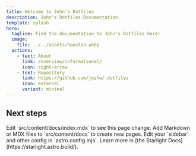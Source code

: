 ```yaml
---
title: Welcome to John's Dotfiles
description: John's Dotfiles Documentation.
template: splash
hero:
  tagline: Find the documentation to John's Dotfiles here!
  image:
    file: ../../assets/houston.webp
  actions:
    - text: About
      link: /overview/informational/
      icon: right-arrow
    - text: Repository
      link: https://github.com/jozhw/.dotfiles
      icon: external
      variant: minimal
---
```



## Next steps

<CardGrid stagger>
	<Card title="Update content" icon="pencil">
		Edit `src/content/docs/index.mdx` to see this page change.
	</Card>
	<Card title="Add new content" icon="add-document">
		Add Markdown or MDX files to `src/content/docs` to create new pages.
	</Card>
	<Card title="Configure your site" icon="setting">
		Edit your `sidebar` and other config in `astro.config.mjs`.
	</Card>
	<Card title="Read the docs" icon="open-book">
		Learn more in [the Starlight Docs](https://starlight.astro.build/).
	</Card>
</CardGrid>
